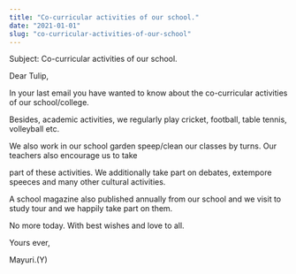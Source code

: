 ```yaml
---
title: "Co-curricular activities of our school."
date: "2021-01-01"
slug: "co-curricular-activities-of-our-school"
---
```


Subject: Co-curricular activities of our school.

Dear Tulip,

In your last email you have wanted to know about the co-curricular activities of our school/college.

Besides, academic activities, we regularly play cricket, football, table tennis, volleyball etc.

We also work in our school garden speep/clean our classes by turns. Our teachers also encourage us to take

part of these activities. We additionally take part on debates, extempore speeces and many other cultural activities.


A school magazine also published annually from our school and we visit to study tour and we happily
take part on them.

No more today. With best wishes and love to all.

Yours ever,

Mayuri.(Y)
